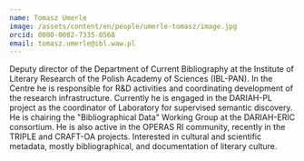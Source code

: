 ```yaml
---
name: Tomasz Umerle
image: /assets/content/en/people/umerle-tomasz/image.jpg
orcid: 0000-0002-7335-0568
email: tomasz.umerle@ibl.waw.pl
---
```

Deputy director of the Department of Current Bibliography at the Institute of Literary Research of the Polish Academy of Sciences (IBL-PAN). In the Centre he is responsible for R&D activities and coordinating development of the research infrastructure. Currently he is engaged in the DARIAH-PL project as the coordinator of Laboratory for supervised semantic discovery. He is chairing the "Bibliographical Data" Working Group at the DARIAH-ERIC consortium. He is also active in the OPERAS RI community, recently in the TRIPLE and CRAFT-OA projects. Interested in cultural and scientific metadata, mostly bibliographical, and documentation of literary culture.
